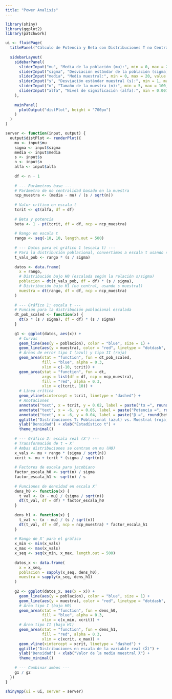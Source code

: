 ```yaml
---
title: "Power Analisis"
---
```


```r
library(shiny)
library(ggplot2)
library(patchwork)

ui <- fluidPage(
  titlePanel("Cálculo de Potencia y Beta con Distribuciones T no Central"),
  
  sidebarLayout(
    sidebarPanel(
      sliderInput("mu", "Media de la población (mu):", min = 0, max = 20, value = 10),
      sliderInput("sigma", "Desviación estándar de la población (sigma):", min = 1, max = 10, value = 4),
      sliderInput("media", "Media muestral:", min = 0, max = 20, value = 7),
      sliderInput("s", "Desviación estándar muestral (s):", min = 1, max = 10, value = 4),
      sliderInput("n", "Tamaño de la muestra (n):", min = 5, max = 100, value = 25),
      sliderInput("alfa", "Nivel de significación (alfa):", min = 0.001, max = 0.1, value = 0.01, step = 0.001)
    ),
    
    mainPanel(
      plotOutput("distPlot", height = "700px")
    )
  )
)

server <- function(input, output) {
  output$distPlot <- renderPlot({
    mu <- input$mu
    sigma <- input$sigma
    media <- input$media
    s <- input$s
    n <- input$n
    alfa <- input$alfa
    
    df <- n - 1
    
    # --- Parámetros base ---
    # Parámetro de no centralidad basado en la muestra
    ncp_muestra <- (media - mu) / (s / sqrt(n))
    
    # Valor crítico en escala t
    tcrit <- qt(alfa, df = df)
    
    # Beta y potencia
    beta <- 1 - pt(tcrit, df = df, ncp = ncp_muestra)
    
    # Rango en escala t
    rango <- seq(-10, 10, length.out = 500)
    
    # --- Datos para el gráfico 1 (escala t) ---
    # Para la distribución poblacional, convertimos a escala t usando sigma
    t_vals_pob <- rango * (s / sigma)
    
    datos <- data.frame(
      x = rango,
      # Distribución bajo H0 (escalada según la relación s/sigma)
      poblacion = dt(t_vals_pob, df = df) * (s / sigma),
      # Distribución bajo H1 (no central, usando s muestral)
      muestra = dt(rango, df = df, ncp = ncp_muestra)
    )
    
    # --- Gráfico 1: escala t ---
    # Función para la distribución poblacional escalada
    dt_pob_scaled <- function(x) {
      dt(x * (s / sigma), df = df) * (s / sigma)
    }
    
    g1 <- ggplot(datos, aes(x)) +
      # Curvas
      geom_line(aes(y = poblacion), color = "blue", size = 1) +
      geom_line(aes(y = muestra), color = "red", linetype = "dotdash", size = 1) +
      # Áreas de error tipo I (azul) y tipo II (roja)
      geom_area(stat = "function", fun = dt_pob_scaled,
                fill = "blue", alpha = 0.3,
                xlim = c(-10, tcrit)) +
      geom_area(stat = "function", fun = dt,
                args = list(df = df, ncp = ncp_muestra),
                fill = "red", alpha = 0.3,
                xlim = c(tcrit, 10)) +
      # Línea crítica
      geom_vline(xintercept = tcrit, linetype = "dashed") +
      # Anotaciones
      annotate("text", x = tcrit, y = 0.02, label = paste("tα =", round(tcrit, 2)), angle = 90, vjust = -0.5) +
      annotate("text", x = -6, y = 0.05, label = paste("Potencia =", round(1 - beta, 3))) +
      annotate("text", x = -6, y = 0.04, label = paste("β =", round(beta, 3))) +
      ggtitle("Distribuciones T: Poblacional (azul) vs. Muestral (roja)") +
      ylab("Densidad") + xlab("Estadístico t") +
      theme_minimal()
    
    # --- Gráfico 2: escala real (X̄) ---
    # Transformación de t → X̄ 
    # Ambas distribuciones se centran en mu (H0)
    x_vals <- mu + rango * (sigma / sqrt(n))
    xcrit <- mu + tcrit * (sigma / sqrt(n))
    
    # Factores de escala para jacobiano
    factor_escala_h0 <- sqrt(n) / sigma
    factor_escala_h1 <- sqrt(n) / s
    
    # Funciones de densidad en escala X̄
    dens_h0 <- function(x) {
      t_val <- (x - mu) / (sigma / sqrt(n))
      dt(t_val, df = df) * factor_escala_h0
    }
    
    dens_h1 <- function(x) {
      t_val <- (x - mu) / (s / sqrt(n))
      dt(t_val, df = df, ncp = ncp_muestra) * factor_escala_h1
    }
    
    # Rango de X̄ para el gráfico
    x_min <- min(x_vals)
    x_max <- max(x_vals)
    x_seq <- seq(x_min, x_max, length.out = 500)
    
    datos_x <- data.frame(
      x = x_seq,
      poblacion = sapply(x_seq, dens_h0),
      muestra = sapply(x_seq, dens_h1)
    )
    
    g2 <- ggplot(datos_x, aes(x = x)) +
      geom_line(aes(y = poblacion), color = "blue", size = 1) +
      geom_line(aes(y = muestra), color = "red", linetype = "dotdash", size = 1) +
      # Área tipo I (bajo H0)
      geom_area(stat = "function", fun = dens_h0,
                fill = "blue", alpha = 0.3,
                xlim = c(x_min, xcrit)) +
      # Área tipo II (bajo H1)
      geom_area(stat = "function", fun = dens_h1,
                fill = "red", alpha = 0.3,
                xlim = c(xcrit, x_max)) +
      geom_vline(xintercept = xcrit, linetype = "dashed") +
      ggtitle("Distribuciones en escala de la variable real (X̄)") +
      ylab("Densidad") + xlab("Valor de la media muestral X̄") +
      theme_minimal()
    
    # --- Combinar ambos ---
    g1 / g2
  })
}

shinyApp(ui = ui, server = server)
```


